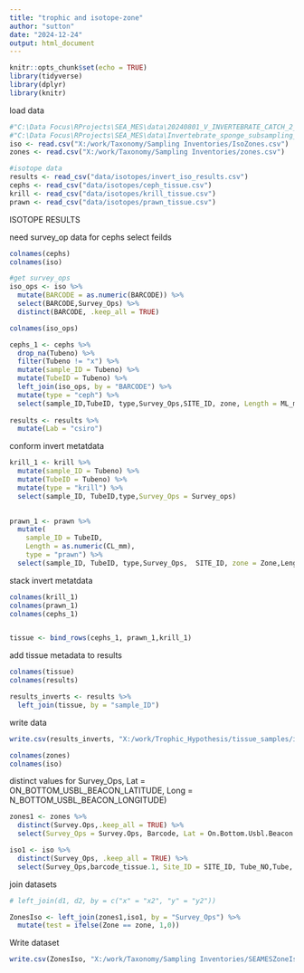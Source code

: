 ```yaml
---
title: "trophic and isotope-zone"
author: "sutton"
date: "2024-12-24"
output: html_document
---
```


```r
knitr::opts_chunk$set(echo = TRUE)
library(tidyverse)
library(dplyr)
library(knitr)
```
load data
```r
#"C:\Data Focus\RProjects\SEA_MES\data\20240801_V_INVERTEBRATE_CATCH_2_sponges.csv"
#"C:\Data Focus\RProjects\SEA_MES\data\Invertebrate_sponge_subsampling_241224.csv"
iso <- read.csv("X:/work/Taxonomy/Sampling Inventories/IsoZones.csv")
zones <- read.csv("X:/work/Taxonomy/Sampling Inventories/zones.csv")

#isotope data
results <- read_csv("data/isotopes/invert_iso_results.csv")
cephs <- read_csv("data/isotopes/ceph_tissue.csv")
krill <- read_csv("data/isotopes/krill_tissue.csv")
prawn <- read_csv("data/isotopes/prawn_tissue.csv")

```


ISOTOPE RESULTS


need survey_op data for cephs
select feilds
```r
colnames(cephs)
colnames(iso)

#get survey_ops
iso_ops <- iso %>%
  mutate(BARCODE = as.numeric(BARCODE)) %>% 
  select(BARCODE,Survey_Ops) %>% 
  distinct(BARCODE, .keep_all = TRUE)

colnames(iso_ops)

cephs_1 <- cephs %>%
  drop_na(Tubeno) %>% 
  filter(Tubeno != "x") %>% 
  mutate(sample_ID = Tubeno) %>% 
  mutate(TubeID = Tubeno) %>% 
  left_join(iso_ops, by = "BARCODE") %>% 
  mutate(type = "ceph") %>% 
  select(sample_ID,TubeID, type,Survey_Ops,SITE_ID, zone, Length = ML_mm,sex)
  
results <- results %>% 
  mutate(Lab = "csiro")
```



conform invert metatdata
```r
krill_1 <- krill %>% 
  mutate(sample_ID = Tubeno) %>% 
  mutate(TubeID = Tubeno) %>% 
  mutate(type = "krill") %>% 
  select(sample_ID, TubeID,type,Survey_Ops = Survey_ops)
  

prawn_1 <- prawn %>% 
  mutate(
    sample_ID = TubeID,
    Length = as.numeric(CL_mm),
    type = "prawn") %>% 
  select(sample_ID, TubeID, type,Survey_Ops,  SITE_ID, zone = Zone,Length)

```
stack invert metatdata
```r
colnames(krill_1)
colnames(prawn_1)
colnames(cephs_1)


tissue <- bind_rows(cephs_1, prawn_1,krill_1)
```

add tissue metadata to results

```r
colnames(tissue)
colnames(results)

results_inverts <- results %>% 
  left_join(tissue, by = "sample_ID")
```

write data

```r
write.csv(results_inverts, "X:/work/Trophic_Hypothesis/tissue_samples/isotope results/SEAMES_isotope_invertebrate_results.csv")


```





```r
colnames(zones)
colnames(iso)
```

distinct values for Survey_Ops, Lat = ON_BOTTOM_USBL_BEACON_LATITUDE, Long = N_BOTTOM_USBL_BEACON_LONGITUDE)


```r

zones1 <- zones %>% 
  distinct(Survey.Ops,.keep_all = TRUE) %>% 
  select(Survey_Ops = Survey.Ops, Barcode, Lat = On.Bottom.Usbl.Beacon.Latitude, Long = On.Bottom.Usbl.Beacon.Longitude, Site_ID = Site.ID.voyage.specific.waypoint.grid., Zone, Ops, Voyage)

iso1 <- iso %>% 
  distinct(Survey_Ops, .keep_all = TRUE) %>% 
  select(Survey_Ops,barcode_tissue.1, Site_ID = SITE_ID, Tube_NO,Tube, zone, iso_group)
```

join datasets

```r

# left_join(d1, d2, by = c("x" = "x2", "y" = "y2"))

ZonesIso <- left_join(zones1,iso1, by = "Survey_Ops") %>% 
  mutate(test = ifelse(Zone == zone, 1,0))

```
Write dataset

```r
write.csv(ZonesIso, "X:/work/Taxonomy/Sampling Inventories/SEAMESZoneIso.csv")
```
